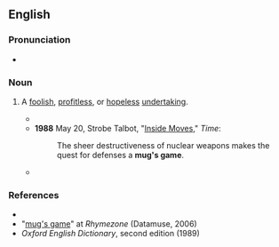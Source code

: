 ==English==
{{rfe|en}}

===Pronunciation===
* {{audio|en|En-au-mug's game.ogg|Audio (AU)}}

===Noun===
{{en-noun|head=[[mug]][[-'s|'s]] [[game]]|mugs' games}}

# {{lb|en|idiomatic}} A [[foolish]], [[profitless]], or [[hopeless]] [[undertaking]].
#* {{quote-book|1=en|year=1956|year_published=1972|author=Anthony Burgess|authorlink=Anthony Burgess|title=Time for a Tiger|series=The Malayan Trilogy|page=109|passage= ‘It's a '''mug's game''',’ said Crabbe.}}
#* '''1988''' May 20, Strobe Talbot, "[http://www.time.com/time/magazine/article/0,9171,967507,00.html Inside Moves]," ''Time'':
#*: The sheer destructiveness of nuclear weapons makes the quest for defenses a '''mug's game'''.
#* {{quote-book|en|year=2012|title=FT Guide to Exchange Traded Funds and Index Funds|author=David Stevenson |page= |ISBN=|passage=Although they aspired, like all natural-born gamblers, to taking a flutter and beating that system (they all loved the idea of tips, of course), they were sufficiently cynical to know it's a '''mug's game''' and that it was largely bound to fail.}}

===References===
* {{R:Dictionary.com}}
* "[http://www.rhymezone.com/r/rhyme.cgi?Word=mug's_game mug's game]" at ''Rhymezone'' (Datamuse, 2006)
* ''Oxford English Dictionary'', second edition (1989)